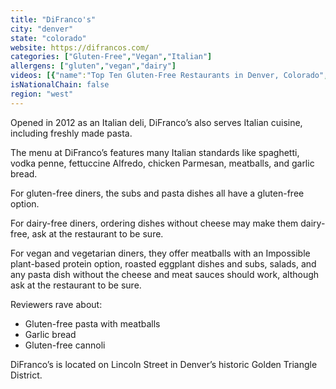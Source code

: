 ```yaml
---
title: "DiFranco's"
city: "denver"
state: "colorado"
website: https://difrancos.com/
categories: ["Gluten-Free","Vegan","Italian"]
allergens: ["gluten","vegan","dairy"]
videos: [{"name":"Top Ten Gluten-Free Restaurants in Denver, Colorado","url":"https://www.youtube.com/watch?v=bNbhGexozas"}]
isNationalChain: false
region: "west"
---
```

Opened in 2012 as an Italian deli, DiFranco’s also serves Italian cuisine, including freshly made pasta.

The menu at DiFranco’s features many Italian standards like spaghetti, vodka penne, fettuccine Alfredo, chicken Parmesan, meatballs, and garlic bread.

For gluten-free diners, the subs and pasta dishes all have a gluten-free option.

For dairy-free diners, ordering dishes without cheese may make them dairy-free, ask at the restaurant to be sure.

For vegan and vegetarian diners, they offer meatballs with an Impossible plant-based protein option, roasted eggplant dishes and subs, salads, and any pasta dish without the cheese and meat sauces should work, although ask at the restaurant to be sure.

Reviewers rave about:
* Gluten-free pasta with meatballs
* Garlic bread
* Gluten-free cannoli

DiFranco’s is located on Lincoln Street in Denver’s historic Golden Triangle District.
